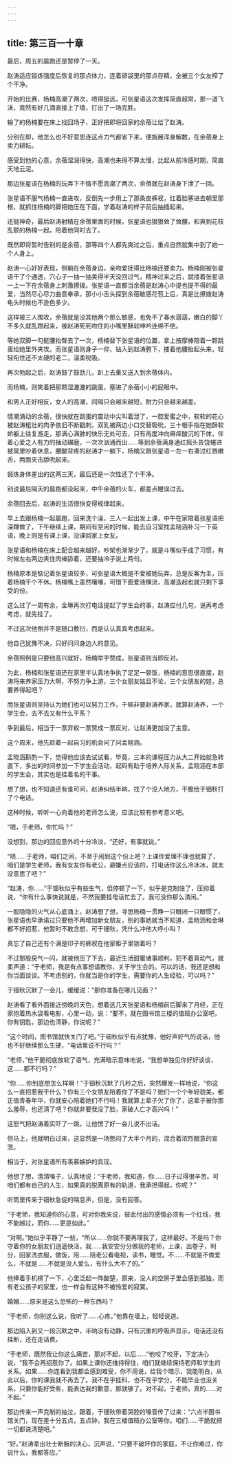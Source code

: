 ```yaml
---
---
---
```

title: 第三百一十章
---




最后，周五的晨跑还是暂停了一天。

赵涛适应锻炼强度后恢复的那点体力，连着卵袋里的那点存精，全被三个女友榨了个干净。

开始的比赛，杨楠高潮了两次，喷得挺远，可张星语这次发挥简直超常，那一道飞沫，竟然有好几滴直接上了墙，打出了一场完胜。

输了的杨楠要在床上找回场子，正好把即将回家的余蓓让给了赵涛。

分别在即，他怎么也不好意思连这点力气都省下来，便施展浑身解数，在余蓓身上卖力耕耘。

感受到他的心意，余蓓湿润得快，高潮也来得不算太慢，比起从前冷感时期，简直天地云泥。

那边张星语在杨楠的玩弄下不情不愿高潮了两次，余蓓就在赵涛身下泄了一回。

张星语不服气杨楠一直进攻，反倒先一步用上了那条皮裤衩，红着脸塞进去朝里那根，就抓住杨楠的脚把她压在下面，学着赵涛的样子前后抽插起来。

还挺神奇，最后赵涛射精在余蓓里面的时候，张星语也狠狠耸了耸腰，和爽到花枝乱颤的杨楠一起，陪着他同时去了。

既然即将暂时告别的是余蓓，那等四个人都先爽过之后，重点自然就集中到了她一个人身上。

赵涛一心好好表现，侧躺在余蓓身边，亲吻爱抚得比杨楠还要卖力。杨楠刚被张星语干了个通透，穴心子一抽一抽美得半天没回过气，精神过来之后，就搂着张星语一上一下在余蓓身上刺激撩拨。张星语一直都当余蓓是赵涛心中提也提不得的最爱，当然尽心尽力曲意奉承，那小小舌头探到余蓓敏感花苞上后，真是比撩拨赵涛龟头时候也不逊色多少。

这样被三人围攻，余蓓就是没其他两个那么敏感，也免不了春水潺潺，嫩白的脚丫不多久就乱蹬起来，被赵涛死死吻住的小嘴里酥软呻吟连绵不绝。

等她双脚一勾挺腰抬臀去了一次，杨楠替下张星语的位置，拿上按摩棒陪着一颗跳蛋给她里外夹攻。而张星语则身子一仰，钻入到赵涛胯下，搂着他腰抬起头来，轻轻衔住还不太硬的老二，温柔吮吸。

再次勃起之后，赵涛鼓了鼓劲儿，趴上去重又送入到余蓓体内。

而杨楠，则笑着把那颗湿漉漉的跳蛋，塞进了余蓓小小的屁眼中。

和男人正好相反，女人的高潮，间隔只会越来越短，耐力只会越来越差。

情潮涌动的余蓓，很快就在跳蛋的震动中尖叫着泄了，一腔爱蜜之中，软软的花心被赵涛粗壮的肉矛依旧不断戳刺，双乳被两边小口交替吸吮，三十根手指在她酥软娇躯上往复游走，那满心满肺的快乐无处可去，只有再度冲向麻痒酸沉的下体，伴着心爱之人有力的抽动碾磨，一次次汹涌而出……等到余蓓满身通红摇头告饶蜷进被窝里吵着休息，腰酸背疼的赵涛才一躺下，杨楠又跟张星语一左一右凑过红唇嫩舌，两面夹击舔吮起来。

锻炼身体差出的这两三天，最后还是一次性还了个干净。

别说最后隔天的晨跑都没起来，中午余蓓的火车，都差点睡误过去。

余蓓回去后，赵涛的生活很快变得规律起来。

早上去跟杨楠一起晨跑，回来洗个澡，三人一起出发上课，中午在家陪着张星语把深蹲做了，下午继续上课，期间有空闲的时候，能去自习室找孟晓涵补习一下英语，晚上则是有课上课，没课回家上女友。

张星语和杨楠在床上配合越来越好，吵架也渐渐少了，就是斗嘴似乎成了习惯，有时候左右两边夹住肉棒舔着，还要抽冷子说上两句。

杨楠原本是惦记着张星语较多，可张星语大概是不爱被她玩弄，总是反客为主，压着杨楠干个不休。杨楠嘴上虽然嚷嚷，可惜下面爱液横流，高潮迭起也就只剩下享受的份。

这么过了一周有余，金琳再次打电话提起了学生会的事，赵涛应付几句，说再考虑考虑，就先挂了。

不过这次他倒并不是随口敷衍，而是认认真真考虑起来。

他自己犹豫不决，只好问问身边人的意见。

余蓓照例是只要他高兴就好，杨楠举手赞成，张星语则当即反对。

为此，杨楠和张星语还在家里半认真地争执了足足一顿饭，杨楠的意思很直接，赵涛将来养家压力大啊，不努力争上游，三个女朋友姑且不论，三个女朋友的娃，总要养得起吧？

而张星语则坚持认为她们也可以努力工作，干嘛非要赵涛养家，就算赵涛养，一个学生会，去不去又有什么干系？

争到最后，相当于一票弃权一票赞成一票反对，让赵涛更加没了主意。

这个周末，他先趁着一起自习的机会问了问孟晓涵。

孟晓涵斟酌一下，觉得他应该去试试看，毕竟，三本的课程压力从大二开始就急转直下，多出的时间参加一下学生会活动，起码有助于培养人际关系，孟晓涵在本部的学生会，其实也是挂着名的干事。

想了想，也不知道还有谁可问，赵涛纠结半晌，找了个没人地方，干脆给于钿秋打了个电话。

这种时候，听听一心向着他的老师怎么说，应该比较有参考意义吧。

“喂，于老师，你忙吗？”

没想到，那边的回应意外的十分冷淡，“还好，有事就说。”

“啧……于老师，咱们之间，不至于闹到这个份上吧？上课你爱理不理也就算了，咱们是学生老师，我有女友你有老公，避嫌点应该的，打电话你这么冷冰冰，就太没意思了吧？”

“赵涛，你……”于钿秋似乎有些生气，但停顿了一下，似乎是克制住了，压抑着说，“你有什么事快说就是，不然我要挂电话忙去了。我可没你那么清闲。”

一股隐隐的火气从心底涌上，赵涛想了想，寻思杨楠一贯睁一只眼闭一只眼惯了，张星语也早承诺过只要他不再增加新女朋友，别的事她就当不知道，孟晓涵和金琳都不好招惹，他暂时不敢念想，可于钿秋，凭什么冲他大呼小叫？

真忘了自己还有个满是印子的裤衩在他家柜子里锁着吗？

不过那股戾气一闪，就被他压了下去，最近生活甜蜜诸事顺利，犯不着真动气，就柔声道：“于老师，我是有点事想请教你，关于学生会的。可以的话，我还是想和你当面谈谈。不考虑别的，你就当是你的学生，需要你的人生经验，可以吗？”

于钿秋沉默了一会儿，缓缓说：“那你准备在哪儿见面？”

赵涛看了看外面接近傍晚的天色，想着这几天张星语和杨楠前后脚来了月经，正在家抱着热水袋看电影，心里一动，说：“要不，就在图书馆三楼的值班办公室吧，你有钥匙，那边也清静，你说呢？”

“这个时间，图书馆就快关门了吧。”于钿秋似乎有点犹豫，他好声好气的说话，他也不好继续那么生硬，“电话里说不行吗？”

“老师，”他干脆彻底放软了语气，充满暗示意味地说，“我想单独见你好好谈谈，这……都不行吗？”

“你……你到底想怎么样啊！”于钿秋沉默了几秒之后，突然爆发一样地说，“你这么一直招惹我干什么？你有三个女朋友陪着你了不是吗？她们一个个年轻貌美，都正值青春年华，你就安心陪着她们不行吗！我就算上辈子欠了你了，这辈子被你那么羞辱，也还清了吧？你就非要我没了脸，家破人亡才高兴吗！”

这怒气把赵涛着实吓了一跳，让他愣了好一会儿说不出话。

但马上，他就明白过来，这显然是一场憋闷了大半个月的，混合着浓烈醋意的宣泄。

相当于，对张星语所有羡慕嫉妒的具现。

他想了想，清清嗓子，认真地说：“于老师，我知道，你……日子过得很辛苦。可咱们都有自己的人生，如果真的脱离原有的轨道，我承担得起，你呢？”

听筒里传来于钿秋急促的喘息声，但是，没有回答。

“于老师，我知道你的心意，可对你我来说，彼此付出的感情必须有一个红线，我不能越过，而你……更是如此。”

“对啊。”她似乎平静了一些，“所以……你就不要再理我了，这样最好。不是吗？你守着你的女朋友们逍遥快活，我……我安安分分做我的老师，上课，出卷子，判分，回家洗衣服，做饭，陪……陪老公看电视，读书，睡觉。不……不就是不做爱么，不就是……不就是没人爱么，有什么大不了的。”

他捧着手机楞了一下，心里泛起一阵酸楚，原来，没人的空房子里会感到孤独，而有老公孩子的家里，也一样会有这种不被怜爱的寂寞。

婚姻……原来是这么恐怖的一种东西吗？

“于老师，你别这么说，我听了……心疼。”他靠在墙上，轻轻说道。

那边陷入到又一段沉默之中，半晌没有动静，只有沉重的呼吸声显示，电话还没有挂断，还在走话费。

“于老师，既然我让你这么痛苦，那对不起，以后……”他咬了咬牙，下定决心说，“我不会再招惹你了。如果上课你还维持得住，咱们就继续保持老师和学生的关系。如果……你连看到我都会感到难受，你不用说，给我个暗示，我能明白，从此以后，你的课我就不再去了。我不在乎挂科，也不在乎学分，不能毕业也没关系，只要你能好受些，能表达我的歉意，那就够了。对不起，于老师，真的……对不起。”

那边传来一声克制的抽泣，跟着，于钿秋带着哭腔的嗓音传了过来：“六点半图书馆关门，现在差十分五点，五点钟，我在三楼值班办公室等你。咱们……干脆就把一切都说清楚吧。”

“好。”赵涛拿出壮士断腕的决心，沉声说，“只要不破坏你的家庭，不让你难过，你说什么，我都答应。”